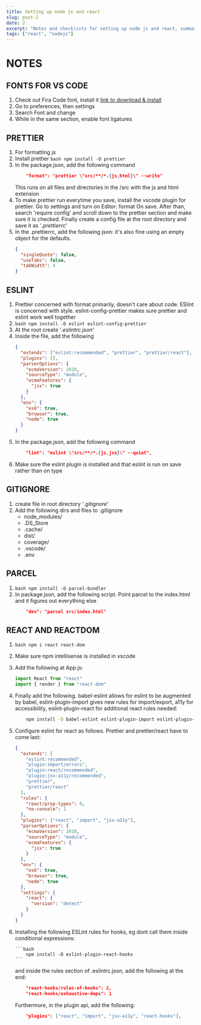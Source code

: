 ```yaml
---
title: Setting up node js and react
slug: post-2
date: 2
excerpt: "Notes and checklists for setting up node js and react, summarized from BHolt's React course on Frontendmasters"
tags: ["react", "nodejs"]
---
```


# NOTES

## FONTS FOR VS CODE

1. Check out Fira Code font, install it [link to download & install](https://github.com/tonsky/FiraCode/wiki)
2. Go to preferences, then settings
3. Search Font and change
4. While in the same section, enable font ligatures

## PRETTIER

1. For formatting js
2. Install prettier `bash npm install -D prettier`
3. In the package.json, add the following command
   ```json
       "format": "prettier \"src/**/*.{js,html}\" --write"
   ```
   This runs on all files and directories in the /src with the js and html extension
4. To make prettier run everytime you save, install the vscode plugin for prettier. Go to settings and turn on Editor: format On save. After than, search 'require config' and scroll down to the prettier section and make sure it is checked. Finally create a config file at the root directory and save it as '_.prettierrc_'
5. In the .prettierrc, add the following json: it's also fine using an empty object for the defaults.
   ```json
   {
     "singleQuote": false,
     "useTabs": false,
     "tabWidth": 4
   }
   ```

## ESLINT

1.  Prettier concerned with format primarily, doesn't care about code. ESlint is concerned with style. eslint-config-prettier makes sure prettier and eslint work well together
2.  `bash npm install -D eslint eslint-config-prettier`
3.  At the root create '_.eslintrc.json_'
4.  Inside the file, add the following
    ```json
    {
      "extends": ["eslint:recommended", "prettier", "prettier/react"],
      "plugins": [],
      "parserOptions": {
        "ecmaVersion": 2018,
        "sourceType": "module",
        "ecmaFeatures": {
          "jsx": true
        }
      },
      "env": {
        "es6": true,
        "browser": true,
        "node": true
      }
    }
    ```
5.  In the package.json, add the following command
    ```json
        "lint": "eslint \"src/**/*.{js,jsx}\" --quiet",
    ```
6.  Make sure the eslint plugin is installed and that eslint is run on save rather than on type

## GITIGNORE

1. create file in root directory '_.gitignore_'
2. Add the following dirs and files to .gitignore
   - node_modules/
   - .DS_Store
   - .cache/
   - dist/
   - coverage/
   - .vscode/
   - .env

## PARCEL

1. `bash npm install -D parcel-bundler`
2. In package.json, add the following script. Point parcel to the index.html and it figures out everything else
   ```json
       "dev": "parcel src/index.html"
   ```

## REACT AND REACTDOM

1.  `bash npm i react react-dom`
2.  Make sure npm intellisense is installed in vscode
3.  Add the following at App.js:
    ```javascript
    import React from "react"
    import { render } from "react-dom"
    ```
4.  Finally add the following. babel-eslint allows for eslint to be augmented by babel, eslint-plugin-import gives new rules for import/export, a11y for accessibility, eslint-plugin-react for additional react rules needed:
    ```bash
        npm install -D babel-eslint eslint-plugin-import eslint-plugin-jsx-a11y eslint-plugin-react
    ```
5.  Configure eslint for react as follows. Prettier and prettier/react have to come last:
    ```json
    {
      "extends": [
        "eslint:recommended",
        "plugin:import/errors",
        "plugin:react/recommended",
        "plugin:jsx-a11y/recommended",
        "prettier",
        "prettier/react"
      ],
      "rules": {
        "react/prop-types": 0,
        "no-console": 1
      },
      "plugins": ["react", "import", "jsx-a11y"],
      "parserOptions": {
        "ecmaVersion": 2018,
        "sourceType": "module",
        "ecmaFeatures": {
          "jsx": true
        }
      },
      "env": {
        "es6": true,
        "browser": true,
        "node": true
      },
      "settings": {
        "react": {
          "version": "detect"
        }
      }
    }
    ```
6.  Installing the following ESLint rules for hooks, eg dont call them inside conditional expressions:

        ```bash
            npm install -D eslint-plugin-react-hooks
        ```

    and inside the rules section of .eslintrc.json, add the following at the end:

    ```json
        "react-hooks/rules-of-hooks": 2,
        "react-hooks/exhaustive-deps": 1
    ```

    Furthermore, in the plugin api, add the following:

    ```json
        "plugins": ["react", "import", "jsx-a11y", "react-hooks"],
    ```
